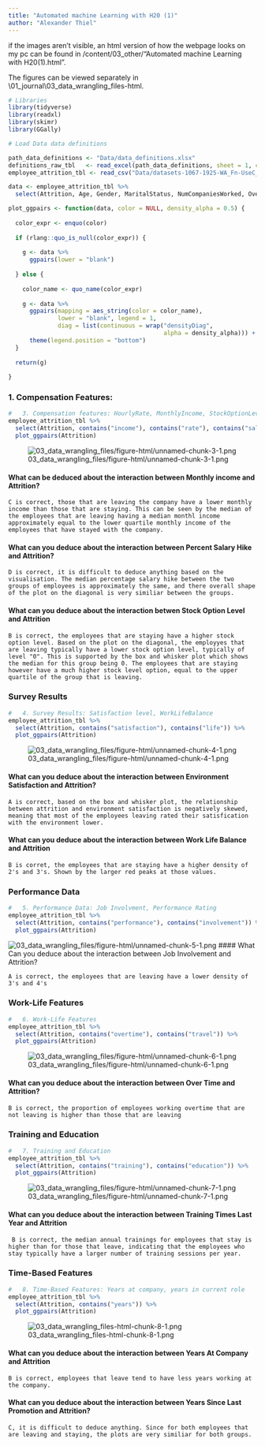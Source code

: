 ```yaml
---
title: "Automated machine Learning with H20 (1)"
author: "Alexander Thiel"
---
```


:::callout-note
if the images aren't visible, an html version of how the webpage looks on my pc can be found in /content/03_other/"Automated machine Learning with H20(1).html".

The figures can be viewed separately in \content\01_journal\03_data_wrangling_files\figure-html.
:::


```r

# Libraries 
library(tidyverse)
library(readxl)
library(skimr)
library(GGally)

# Load Data data definitions

path_data_definitions <- "Data/data_definitions.xlsx"
definitions_raw_tbl   <- read_excel(path_data_definitions, sheet = 1, col_names = FALSE)
employee_attrition_tbl <- read_csv("Data/datasets-1067-1925-WA_Fn-UseC_-HR-Employee-Attrition.txt")

```


```r
data <- employee_attrition_tbl %>%
  select(Attrition, Age, Gender, MaritalStatus, NumCompaniesWorked, Over18, DistanceFromHome)

plot_ggpairs <- function(data, color = NULL, density_alpha = 0.5) {
  
  color_expr <- enquo(color)
  
  if (rlang::quo_is_null(color_expr)) {
    
    g <- data %>%
      ggpairs(lower = "blank") 
    
  } else {
    
    color_name <- quo_name(color_expr)
    
    g <- data %>%
      ggpairs(mapping = aes_string(color = color_name), 
              lower = "blank", legend = 1,
              diag = list(continuous = wrap("densityDiag", 
                                            alpha = density_alpha))) +
      theme(legend.position = "bottom")
  }
  
  return(g)
  
}
```

### 1. Compensation Features:

```r
#   3. Compensation features: HourlyRate, MonthlyIncome, StockOptionLevel 
employee_attrition_tbl %>%
  select(Attrition, contains("income"), contains("rate"), contains("salary"), contains("stock")) %>%
  plot_ggpairs(Attrition)
```
![03_data_wrangling_files/figure-html/unnamed-chunk-3-1.png](03_data_wrangling_files/figure-html/unnamed-chunk-3-1.png)

#### What can be deduced about the interaction between Monthly income and Attrition?
  
    C is correct, those that are leaving the company have a lower monthly income than those that are staying. This can be seen by the median of the employees that are leaving having a median monthl income approximately equal to the lower quartile monthly income of the employees that have stayed with the company.

#### What can you deduce about the interaction between Percent Salary Hike and Attrition?

    D is correct, it is difficult to deduce anything based on the visualisation. The median percentage salary hike between the two groups of employees is approximately the same, and there overall shape of the plot on the diagonal is very similiar between the groups.
    
#### What can you deduce about the interaction betwen Stock Option Level and Attrition

    B is correct, the employees that are staying have a higher stock option level. Based on the plot on the diagonal, the employyes that are leaving typically have a lower stock option level, typically of level "0". This is supported by the box and whisker plot which shows the median for this group being 0. The employees that are staying however have a much higher stock level option, equal to the upper quartile of the group that is leaving. 

### Survey Results

```r
#   4. Survey Results: Satisfaction level, WorkLifeBalance 
employee_attrition_tbl %>%
  select(Attrition, contains("satisfaction"), contains("life")) %>%
  plot_ggpairs(Attrition)
```
![03_data_wrangling_files/figure-html/unnamed-chunk-4-1.png](03_data_wrangling_files/figure-html/unnamed-chunk-4-1.png)

#### What can you deduce about the interaction between Environment Satisfaction and Attrition?

    A is correct, based on the box and whisker plot, the relationship between attrition and environment satisfaction is negatively skewed, meaning that most of the employees leaving rated their satisfication with the environment lower.
    
#### What can you deduce about the interaction between Work Life Balance and Attrition

    B is corret, the employees that are staying have a higher density of 2's and 3's. Shown by the larger red peaks at those values.
    
### Performance Data

```r
#   5. Performance Data: Job Involvment, Performance Rating
employee_attrition_tbl %>%
  select(Attrition, contains("performance"), contains("involvement")) %>%
  plot_ggpairs(Attrition)
```
![03_data_wrangling_files/figure-html/unnamed-chunk-5-1.png](03_data_wrangling_files/figure-html/unnamed-chunk-5-1.png)
#### What Can you deduce about the interaction between Job Involvement and Attrition?

    A is correct, the employees that are leaving have a lower density of 3's and 4's
    
### Work-Life Features

```r
#   6. Work-Life Features 
employee_attrition_tbl %>%
  select(Attrition, contains("overtime"), contains("travel")) %>%
  plot_ggpairs(Attrition)

```
![03_data_wrangling_files/figure-html/unnamed-chunk-6-1.png](03_data_wrangling_files/figure-html/unnamed-chunk-6-1.png)

#### What can you deduce about the interaction between Over Time and Attrition?

    B is correct, the proportion of employees working overtime that are not leaving is higher than those that are leaving
    
### Training and Education

```r
#   7. Training and Education 
employee_attrition_tbl %>%
  select(Attrition, contains("training"), contains("education")) %>%
  plot_ggpairs(Attrition)

```
![03_data_wrangling_files/figure-html/unnamed-chunk-7-1.png](03_data_wrangling_files/figure-html/unnamed-chunk-7-1.png)

#### What can you deduce about the interaction between Training Times Last Year and Attrition

    
     B is correct, the median annual trainings for employees that stay is higher than for those that leave, indicating that the employees who stay typically have a larger number of training sessions per year.

### Time-Based Features

```r
#   8. Time-Based Features: Years at company, years in current role
employee_attrition_tbl %>%
  select(Attrition, contains("years")) %>%
  plot_ggpairs(Attrition)

```

![03_data_wrangling_files\figure-html\unnamed-chunk-8-1.png](03_data_wrangling_files\figure-html\unnamed-chunk-8-1.png)

#### What can you deduce about the interaction between Years At Company and Attrition 


    B is correct, employees that leave tend to have less years working at the company.
    
#### What can you deduce about the interaction between Years Since Last Promotion and Attrition?

    C, it is difficult to deduce anything. Since for both employees that are leaving and staying, the plots are very similiar for both groups. 
    
    
